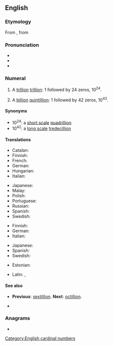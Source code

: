 {{also|Septillion}}
==English==

===Etymology===
From {{bor|en|fr|septillion}}, from {{confix|en|sept|gloss1=seven|illion}}

===Pronunciation===
* {{audio|en|En-us-septillion.ogg|Audio (US)}}
* {{hyphenation|en|sep|til|lion}}
* {{rhymes|en|ɪljən}}

===Numeral===
{{head|en|numeral}}

# {{lb|en|US, modern British & Australian|[[short scale]]}} A [[trillion]] [[trillion]]: 1 followed by 24 zeros, 10<sup>24</sup>.
# {{lb|en|dated British & Australian|[[long scale]]}} A [[billion]] [[quintillion]]: 1 followed by 42 zeros, 10<sup>42</sup>.

====Synonyms====
* 10<sup>24</sup>: a [[w:Long and short scales|short scale]] [[quadrillion]]
* 10<sup>42</sup>: a [[w:Long and short scales|long scale]] [[tredecillion]]

====Translations====
{{trans-top|a trillion trillion, 10<sup>24</sup>}}
* Catalan: {{t+|ca|quadrilió}}
* Finnish: {{t+|fi|kvadriljoona}}
* French: {{t+|fr|quatrillion}}
* German: {{t+|de|Quadrillion|f}}
* Hungarian: {{t|hu|kvadrillió}}
* Italian: {{t|it|quattrilione}}
{{trans-mid}}
* Japanese: {{t|ja|一秭|tr=ichijo/isshi}}
* Malay: {{t|ms|septilion}}
* Polish: {{t+|pl|kwadrylion|m}}
* Portuguese: {{t+|pt|setilhão}}
* Russian: {{t+|ru|септиллио́н|m}}
* Spanish: {{t+|es|cuatrillón}}
* Swedish: {{t+|sv|kvadriljon|c}}
{{trans-bottom}}

{{trans-top|a billion quintillion, 10<sup>42</sup>}}
* Finnish: {{t+|fi|septiljoona}}
* German: {{t+|de|Septillion|f}}
* Italian: {{t|it|settilione}}
{{trans-mid}}
* Japanese: {{t|ja|百正|tr=hyaku-sei}}
* Spanish: {{t+|es|septillón}}
* Swedish: {{t+|sv|septiljon|c}}
{{trans-bottom}}

{{checktrans-top}}
* Estonian: {{t-check|et|septiljon}}
{{trans-mid}}
* Latin: {{t-check|la|septillio}}, {{t-check|la|septillionis}}
{{trans-bottom}}

====See also====
* {{qualifier|short and long scale}} '''Previous''': [[sextillion]]. '''Next''': [[octillion]].
* {{l|en|yotta-}}

===Anagrams===
* {{anagrams|en|a=eiillnopst|pointillés}}

[[Category:English cardinal numbers]]